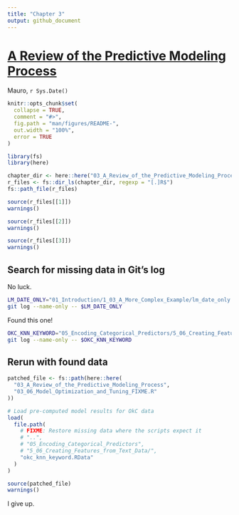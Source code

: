 ```yaml
---
title: "Chapter 3"
output: github_document
---
```


# [A Review of the Predictive Modeling Process](http://www.feat.engineering/review-predictive-modeling-process.html)

Mauro, `r Sys.Date()`

```r
knitr::opts_chunk$set(
  collapse = TRUE,
  comment = "#>",
  fig.path = "man/figures/README-",
  out.width = "100%",
  error = TRUE
)
```



```r
library(fs)
library(here)
```

```r
chapter_dir <- here::here("03_A_Review_of_the_Predictive_Modeling_Process")
r_files <- fs::dir_ls(chapter_dir, regexp = "[.]R$")
fs::path_file(r_files)
```

```r
source(r_files[[1]])
warnings()
```

```r
source(r_files[[2]])
warnings()
```

```r
source(r_files[[3]])
warnings()
```

## Search for missing data in Git's log

No luck.

```bash
LM_DATE_ONLY="01_Introduction/1_03_A_More_Complex_Example/lm_date_only.RData"
git log --name-only -- $LM_DATE_ONLY
```

Found this one!

```bash
OKC_KNN_KEYWORD="05_Encoding_Categorical_Predictors/5_06_Creating_Features_from_Text_Data//okc_knn_keyword.RData"
git log --name-only -- $OKC_KNN_KEYWORD
```

## Rerun with found data

```r
patched_file <- fs::path(here::here(
  "03_A_Review_of_the_Predictive_Modeling_Process", 
  "03_06_Model_Optimization_and_Tuning_FIXME.R"
))
```

```r
# Load pre-computed model results for OkC data
load(
  file.path(
    # FIXME: Restore missing data where the scripts expect it
    # "..",
    # "05_Encoding_Categorical_Predictors",
    # "5_06_Creating_Features_from_Text_Data/",
    "okc_knn_keyword.RData"
  )
)
```

```r
source(patched_file)
warnings()
```

I give up.



